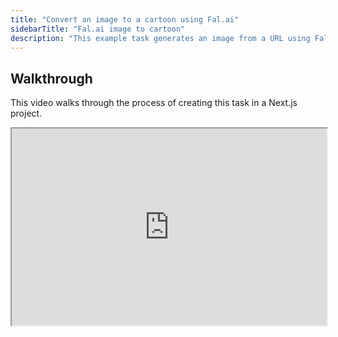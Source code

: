 ```yaml
---
title: "Convert an image to a cartoon using Fal.ai"
sidebarTitle: "Fal.ai image to cartoon"
description: "This example task generates an image from a URL using Fal.ai and uploads it to Cloudflare R2."
---
```


## Walkthrough

This video walks through the process of creating this task in a Next.js project.

<iframe
  width="100%"
  height="315"
  src="https://www.youtube.com/embed/AyRT4X8dHK0?si=ugA172V_3TMjik9h"
  title="Trigger.dev walkthrough"
  allow="accelerometer; clipboard-write; encrypted-media; gyroscope; picture-in-picture; web-share"
  referrerPolicy="strict-origin-when-cross-origin"
  allowFullScreen
/>

## Prerequisites

- An existing project 
- A [Trigger.dev account](https://cloud.trigger.dev) with Trigger.dev [initialized in your project](/quick-start)
- A [Fal.ai](https://fal.ai/) account
- A [Cloudflare](https://developers.cloudflare.com/r2/) account with an R2 bucket setup

## Task code

This task converts an image to a cartoon using Fal.ai, and uploads the result to Cloudflare R2.

```ts trigger/fal-ai-image-to-cartoon.ts
import { logger, task } from "@trigger.dev/sdk/v3";
import { PutObjectCommand, S3Client } from "@aws-sdk/client-s3";
import * as fal from "@fal-ai/serverless-client";
import fetch from "node-fetch";
import { z } from "zod";

// Initialize fal.ai client
fal.config({
  credentials: process.env.FAL_KEY, // Get this from your fal.ai dashboard
});

// Initialize S3-compatible client for Cloudflare R2
const s3Client = new S3Client({
  // How to authenticate to R2: https://developers.cloudflare.com/r2/api/s3/tokens/
  region: "auto",
  endpoint: process.env.R2_ENDPOINT,
  credentials: {
    accessKeyId: process.env.R2_ACCESS_KEY_ID ?? "",
    secretAccessKey: process.env.R2_SECRET_ACCESS_KEY ?? "",
  },
});

export const FalResult = z.object({
  images: z.tuple([z.object({ url: z.string() })]),
});

export const falAiImageToCartoon = task({
  id: "fal-ai-image-to-cartoon",
  run: async (payload: { imageUrl: string; fileName: string }) => {
    logger.log("Converting image to cartoon", payload);

    // Convert image to cartoon using fal.ai
    const result = await fal.subscribe("fal-ai/flux/dev/image-to-image", {
      input: {
        prompt: "Turn the image into a cartoon in the style of a Pixar character",
        image_url: payload.imageUrl,
      },
      onQueueUpdate: (update) => {
        logger.info("Fal.ai processing update", { update });
      },
    });

    const $result = FalResult.parse(result);
    const [{ url: cartoonImageUrl }] = $result.images;

    // Download the cartoon image
    const imageResponse = await fetch(cartoonImageUrl);
    const imageBuffer = await imageResponse.arrayBuffer().then(Buffer.from);

    // Upload to Cloudflare R2
    const r2Key = `cartoons/${payload.fileName}`;
    const uploadParams = {
      Bucket: process.env.R2_BUCKET, // Create a bucket in your Cloudflare dashboard
      Key: r2Key,
      Body: imageBuffer,
      ContentType: "image/png",
    };

    logger.log("Uploading cartoon to R2", { key: r2Key });
    await s3Client.send(new PutObjectCommand(uploadParams));

    logger.log("Cartoon uploaded to R2", { key: r2Key });

    return {
      originalUrl: payload.imageUrl,
      cartoonUrl: `File uploaded to storage at: ${r2Key}`,
    };
  },
});
```

### Testing your task

You can test your task by triggering it from the Trigger.dev dashboard.

```json
"imageUrl": "<image-url>", // Replace with the URL of the image you want to convert to a cartoon
"fileName": "<file-name>" // Replace with the name you want to save the file as in Cloudflare R2
```
